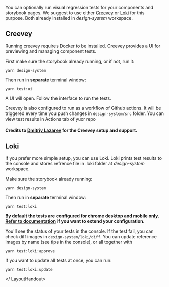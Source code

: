 
<LayoutHandout title="Visual Regression testing">

You can optionally run visual regression tests for your components and storybook pages. We suggest to use either [Creevey](https://github.com/wKich/creevey) or [Loki](https://loki.js.org/) for this purpose. Both already installed in _design-system_ workspace.

## Creevey

Running creevey requires Docker to be installed. Creevey provides a UI for previewing and managing component tests.

First make sure the storybook already running, or if not, run it:

```
yarn design-system
```

Then run in **separate** terminal window:

```
yarn test:ui
```

A UI will open. Follow the interface to run the tests.

Creevey is also configured to run as a workflow of Github actions. It will be triggered every time you push changes in `design-system/src` folder. You can view test results in Actions tab of yuor repo

#### Credits to [Dmitriy Lazarev](https://www.linkedin.com/in/dmitriy-lazarev-5b2150a3/) for the Creevey setup and support.

## Loki

If you prefer more simple setup, you can use Loki. Loki prints test results to the console and stores refrence file in .loki folder at _design-system_ workspace.

Make sure the storybook already running:

```
yarn design-system
```

Then run in **separate** terminal window:

```
yarn test:loki
```

**By default the tests are configured for chrome desktop and mobile only. [Refer to documentation](https://loki.js.org/configuration.html) if you want to extend your configuration.**

You'll see the status of your tests in the console. If the test fail, you can check diff images in `design-system/loki/diff`. You can update reference images by name (see tips in the console), or all together with

```
yarn test:loki:approve
```

If you want to update all tests at once, you can run:

```
yarn test:loki:update
```

</ LayoutHandout>
